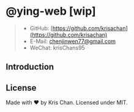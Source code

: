 # @ying-web [wip]

> -   GitHub: [https://github.com/krisachan](https://github.com/krisachan)
> -   E-Mail: [chenjinwen77@gmail.com](mailto:chenjinwen77@gmail.com)
> -   WeChat: krisChans95

## Introduction

## License

Made with ❤️ by Kris Chan. Licensed under MIT.
